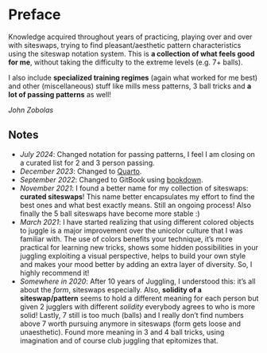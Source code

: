 # Preface {-}

Knowledge acquired throughout years of practicing, playing over and over with siteswaps, trying to find pleasant/aesthetic pattern characteristics using the siteswap notation system.
This is **a collection of what feels good for me**, without taking the difficulty to the extreme levels (e.g. 7+ balls).

I also include **specialized training regimes** (again what worked for me best) and other (miscellaneous) stuff like mills mess patterns, 3 ball tricks and **a lot of passing patterns** as well!

*John Zobolas*

## Notes {-}

- *July 2024*: Changed notation for passing patterns, I feel I am closing on a curated list for 2 and 3 person passing.
- *December 2023*: Changed to [Quarto](https://quarto.org/).
- *September 2022*: Changed to GitBook using [bookdown](https://bookdown.org/yihui/bookdown/).
- *November 2021*: I found a better name for my collection of siteswaps: **curated siteswaps**! This name better encapsulates my effort to find the best ones and what best exactly means. Still an ongoing process! Also finally the 5 ball siteswaps have become more stable :)
- *March 2021*: I have started realizing that using different colored objects to juggle is a major improvement over the unicolor culture that I was familiar with. The use of colors benefits your technique, it's more practical for learning new tricks, shows some hidden possibilities in your juggling exploiting a visual perspective, helps to build your own style and makes your mood better by adding an extra layer of diversity. So, I highly recommend it!
- *Somewhere in 2020*: After 10 years of Juggling, I understood this: it's all about the *form*, siteswaps especially. Also, **solidity of a siteswap/pattern** seems to hold a different meaning for each person but given 2 jugglers with different *solidity* everybody agrees to who is more solid! Lastly, 7 still is too much (balls) and I really don't find numbers above 7 worth pursuing anymore in siteswaps (form gets loose and unaesthetic). Found more meaning in 3 and 4 ball tricks, using imagination and of course club juggling that epitomizes that.
